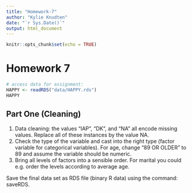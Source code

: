 ```yaml
---
title: "Homework-7"
author: "Kylie Knudten"
date: "`r Sys.Date()`"
output: html_document
---
```


```r
knitr::opts_chunk$set(echo = TRUE)
```

# Homework 7

```r
# access data for assignment:
HAPPY <- readRDS("data/HAPPY.rds")
HAPPY
```

## Part One (Cleaning)

1.  Data cleaning: the values "IAP", "DK", and "NA" all encode missing values. Replace all of these instances by the value NA.
2.  Check the type of the variable and cast into the right type (factor variable for categorical variables). For age, change "89 OR OLDER" to 89 and assume the variable should be numeric.
3.  Bring all levels of factors into a sensible order. For marital you could e.g. order the levels according to average age.

Save the final data set as RDS file (binary R data) using the command: saveRDS.
